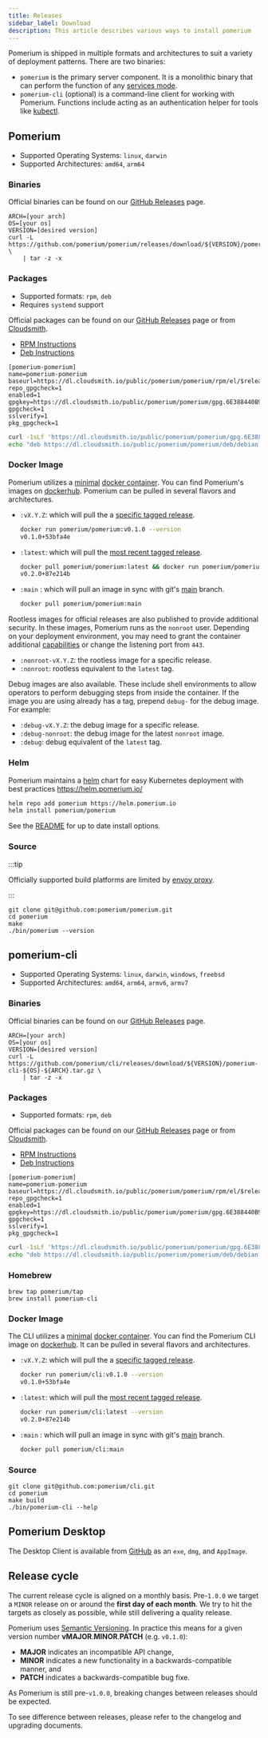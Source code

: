 ```yaml
---
title: Releases
sidebar_label: Download
description: This article describes various ways to install pomerium
---
```



Pomerium is shipped in multiple formats and architectures to suit a variety of deployment patterns. There are two binaries:

- `pomerium` is the primary server component. It is a monolithic binary that can perform the function of any [services mode](/docs/reference/service-mode).
- `pomerium-cli` (optional) is a command-line client for working with Pomerium. Functions include acting as an authentication helper for tools like [kubectl](/docs/k8s).

## Pomerium

- Supported Operating Systems: `linux`, `darwin`
- Supported Architectures: `amd64`, `arm64`

### Binaries

Official binaries can be found on our [GitHub Releases](https://github.com/pomerium/pomerium/releases) page.

```shell
ARCH=[your arch]
OS=[your os]
VERSION=[desired version]
curl -L https://github.com/pomerium/pomerium/releases/download/${VERSION}/pomerium-${OS}-${ARCH}.tar.gz \
    | tar -z -x
```

### Packages

- Supported formats: `rpm`, `deb`
- Requires `systemd` support

Official packages can be found on our [GitHub Releases](https://github.com/pomerium/pomerium/releases) page or from [Cloudsmith](https://cloudsmith.io/~pomerium/repos/pomerium/packages/).

- [RPM Instructions](https://cloudsmith.io/~pomerium/repos/pomerium/setup/#formats-rpm)
- [Deb Instructions](https://cloudsmith.io/~pomerium/repos/pomerium/setup/#formats-deb)

<Tabs>

<TabItem value="yum" label="Yum">

```abnf title="/etc/yum.repos.d/pomerium-pomerium.repo"
[pomerium-pomerium]
name=pomerium-pomerium
baseurl=https://dl.cloudsmith.io/public/pomerium/pomerium/rpm/el/$releasever/$basearch
repo_gpgcheck=1
enabled=1
gpgkey=https://dl.cloudsmith.io/public/pomerium/pomerium/gpg.6E388440B94E1407.key
gpgcheck=1
sslverify=1
pkg_gpgcheck=1
```

</TabItem>
<TabItem value="deb" label="Deb">

```bash
curl -1sLf 'https://dl.cloudsmith.io/public/pomerium/pomerium/gpg.6E388440B94E1407.key' | apt-key add -
echo "deb https://dl.cloudsmith.io/public/pomerium/pomerium/deb/debian buster main" > /etc/apt/sources.list.d/pomerium-pomerium.list
```

</TabItem>
</Tabs>

### Docker Image

Pomerium utilizes a [minimal](https://github.com/GoogleContainerTools/distroless) [docker container](https://www.docker.com/resources/what-container). You can find Pomerium's images on [dockerhub](https://hub.docker.com/r/pomerium/pomerium). Pomerium can be pulled in several flavors and architectures.

- `:vX.Y.Z`: which will pull the a [specific tagged release](https://github.com/pomerium/pomerium/tags).

  ```bash {1}
  docker run pomerium/pomerium:v0.1.0 --version
  v0.1.0+53bfa4e
  ```

- `:latest`: which will pull the [most recent tagged release](https://github.com/pomerium/pomerium/releases).

  ```bash {1}
  docker pull pomerium/pomerium:latest && docker run pomerium/pomerium:latest --version
  v0.2.0+87e214b
  ```

- `:main` : which will pull an image in sync with git's [main](https://github.com/pomerium/pomerium/tree/main) branch.

  ```bash {1}
  docker pull pomerium/pomerium:main
  ```

Rootless images for official releases are also published to provide additional security. In these images, Pomerium runs as the `nonroot` user. Depending on your deployment environment, you may need to grant the container additional [capabilities](https://linux-audit.com/linux-capabilities-hardening-linux-binaries-by-removing-setuid/) or change the listening port from `443`.

- `:nonroot-vX.Y.Z`: the rootless image for a specific release.
- `:nonroot`: rootless equivalent to the `latest` tag.

Debug images are also available. These include shell environments to allow operators to perform debugging steps from inside the container. If the image you are using already has a tag, prepend `debug-` for the debug image. For example:

- `:debug-vX.Y.Z`: the debug image for a specific release.
- `:debug-nonroot`: the debug image for the latest `nonroot` image.
- `:debug`: debug equivalent of the `latest` tag.

### Helm

Pomerium maintains a [helm](https://helm.sh) chart for easy Kubernetes deployment with best practices <https://helm.pomerium.io/>

```bash
helm repo add pomerium https://helm.pomerium.io
helm install pomerium/pomerium
```

See the [README](https://github.com/pomerium/pomerium-helm/blob/main/charts/pomerium/README.md) for up to date install options.

### Source

:::tip

Officially supported build platforms are limited by [envoy proxy](https://www.envoyproxy.io/).

:::

```shell
git clone git@github.com:pomerium/pomerium.git
cd pomerium
make
./bin/pomerium --version
```

## pomerium-cli

- Supported Operating Systems: `linux`, `darwin`, `windows`, `freebsd`
- Supported Architectures: `amd64`, `arm64`, `armv6`, `armv7`

### Binaries

Official binaries can be found on our [GitHub Releases](https://github.com/pomerium/cli/releases) page.

```shell
ARCH=[your arch]
OS=[your os]
VERSION=[desired version]
curl -L https://github.com/pomerium/cli/releases/download/${VERSION}/pomerium-cli-${OS}-${ARCH}.tar.gz \
    | tar -z -x
```

### Packages

- Supported formats: `rpm`, `deb`

Official packages can be found on our [GitHub Releases](https://github.com/pomerium/cli/releases) page or from [Cloudsmith](https://cloudsmith.io/~pomerium/repos/pomerium/packages/).

- [RPM Instructions](https://cloudsmith.io/~pomerium/repos/pomerium/setup/#formats-rpm)
- [Deb Instructions](https://cloudsmith.io/~pomerium/repos/pomerium/setup/#formats-deb)


<Tabs>

<TabItem value="yum" label="Yum">

```abnf title="/etc/yum.repos.d/pomerium-cli.repo"
[pomerium-pomerium]
name=pomerium-pomerium
baseurl=https://dl.cloudsmith.io/public/pomerium/pomerium/rpm/el/$releasever/$basearch
repo_gpgcheck=1
enabled=1
gpgkey=https://dl.cloudsmith.io/public/pomerium/pomerium/gpg.6E388440B94E1407.key
gpgcheck=1
sslverify=1
pkg_gpgcheck=1
```

</TabItem>
<TabItem value="deb" label="Deb">

```bash
curl -1sLf 'https://dl.cloudsmith.io/public/pomerium/pomerium/gpg.6E388440B94E1407.key' | apt-key add -
echo "deb https://dl.cloudsmith.io/public/pomerium/pomerium/deb/debian buster main" > /etc/apt/sources.list.d/pomerium-pomerium.list
```

</TabItem>
</Tabs>

### Homebrew

```shell
brew tap pomerium/tap
brew install pomerium-cli
```
### Docker Image

The CLI utilizes a [minimal](https://github.com/GoogleContainerTools/distroless) [docker container](https://www.docker.com/resources/what-container). You can find the Pomerium CLI image on [dockerhub](https://hub.docker.com/r/pomerium/cli). It can be pulled in several flavors and architectures.

- `:vX.Y.Z`: which will pull the a [specific tagged release](https://github.com/pomerium/cli/tags).

  ```bash  {2}
  docker run pomerium/cli:v0.1.0 --version
  v0.1.0+53bfa4e
  ```

- `:latest`: which will pull the [most recent tagged release](https://github.com/pomerium/cli/releases).

  ```bash  {2}
  docker run pomerium/cli:latest --version
  v0.2.0+87e214b
  ```

- `:main` : which will pull an image in sync with git's [main](https://github.com/pomerium/pomerium/tree/main) branch.

  ```bash
  docker pull pomerium/cli:main
  ```
### Source

```shell
git clone git@github.com:pomerium/cli.git
cd pomerium
make build
./bin/pomerium-cli --help
```

## Pomerium Desktop

The Desktop Client is available from [GitHub](https://github.com/pomerium/desktop-client/releases) as an `exe`, `dmg`, and `AppImage`.

## Release cycle

The current release cycle is aligned on a monthly basis. Pre-`1.0.0` we target a `MINOR` release on or around the **first day of each month**. We try to hit the targets as closely as possible, while still delivering a quality release.

Pomerium uses [Semantic Versioning](https://semver.org/). In practice this means for a given version number **vMAJOR**.**MINOR**.**PATCH** (e.g. `v0.1.0`):

- **MAJOR** indicates an incompatible API change,
- **MINOR** indicates a new functionality in a backwards-compatible manner, and
- **PATCH** indicates a backwards-compatible bug fixe.

As Pomerium is still pre-`v1.0.0`, breaking changes between releases should be expected.

To see difference between releases, please refer to the changelog and upgrading documents.
